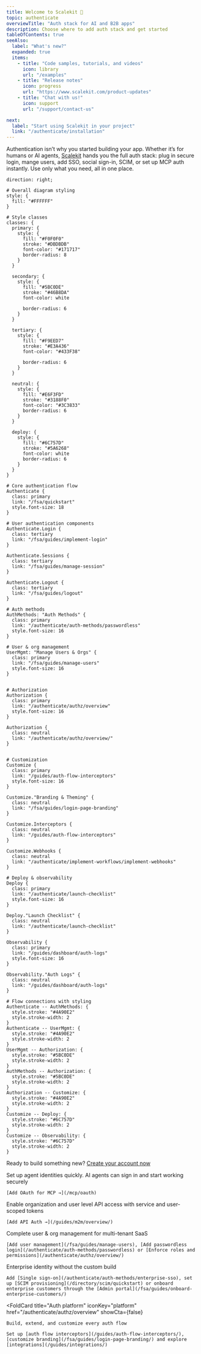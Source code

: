 ```yaml
---
title: Welcome to Scalekit 👋
topic: authenticate
overviewTitle: "Auth stack for AI and B2B apps"
description: Choose where to add auth stack and get started
tableOfContents: true
seeAlso:
  label: "What's new?"
  expanded: true
  items:
    - title: "Code samples, tutorials, and videos"
      icon: library
      url: "/examples"
    - title: "Release notes"
      icon: progress
      url: "https://www.scalekit.com/product-updates"
    - title: "Chat with us!"
      icon: support
      url: "/support/contact-us"

next:
  label: "Start using Scalekit in your project"
  link: "/authenticate/installation"
---
```



Authentication isn’t why you started building your app. Whether it’s for humans or AI agents, [Scalekit](https://scalekit.com) hands you the full auth stack: plug in secure login, mange users, add SSO, social sign-in, SCIM, or set up MCP auth instantly. Use only what you need, all in one place.


```d2 inline=true
direction: right;

# Overall diagram styling
style: {
  fill: "#FFFFFF"
}

# Style classes
classes: {
  primary: {
    style: {
      fill: "#F0F0F0"
      stroke: "#DBDBDB"
      font-color: "#171717"
      border-radius: 8
    }
  }

  secondary: {
    style: {
      fill: "#5BC0DE"
      stroke: "#46B8DA"
      font-color: white

      border-radius: 6
    }
  }

  tertiary: {
    style: {
      fill: "#F9EED7"
      stroke: "#E3A436"
      font-color: "#433F38"

      border-radius: 6
    }
  }

  neutral: {
    style: {
      fill: "#E6F3FD"
      stroke: "#3188F0"
      font-color: "#3C3833"
      border-radius: 6
    }
  }

  deploy: {
    style: {
      fill: "#6C757D"
      stroke: "#5A6268"
      font-color: white
      border-radius: 6
    }
  }
}

# Core authentication flow
Authenticate {
  class: primary
  link: "/fsa/quickstart"
  style.font-size: 18
}

# User authentication components
Authenticate.Login {
  class: tertiary
  link: "/fsa/guides/implement-login"
}

Authenticate.Sessions {
  class: tertiary
  link: "/fsa/guides/manage-session"
}

Authenticate.Logout {
  class: tertiary
  link: "/fsa/guides/logout"
}

# Auth methods
AuthMethods: "Auth Methods" {
  class: primary
  link: "/authenticate/auth-methods/passwordless"
  style.font-size: 16
}

# User & org management
UserMgmt: "Manage Users & Orgs" {
  class: primary
  link: "/fsa/guides/manage-users"
  style.font-size: 16
}


# Authorization
Authorization {
  class: primary
  link: "/authenticate/authz/overview"
  style.font-size: 16
}

Authorization {
  class: neutral
  link: "/authenticate/authz/overview/"
}


# Customization
Customize {
  class: primary
  link: "/guides/auth-flow-interceptors"
  style.font-size: 16
}

Customize."Branding & Theming" {
  class: neutral
  link: "/fsa/guides/login-page-branding"
}

Customize.Interceptors {
  class: neutral
  link: "/guides/auth-flow-interceptors"
}

Customize.Webhooks {
  class: neutral
  link: "/authenticate/implement-workflows/implement-webhooks"
}

# Deploy & observability
Deploy {
  class: primary
  link: "/authenticate/launch-checklist"
  style.font-size: 16
}

Deploy."Launch Checklist" {
  class: neutral
  link: "/authenticate/launch-checklist"
}

Observability {
  class: primary
  link: "/guides/dashboard/auth-logs"
  style.font-size: 16
}

Observability."Auth Logs" {
  class: neutral
  link: "/guides/dashboard/auth-logs"
}

# Flow connections with styling
Authenticate -- AuthMethods: {
  style.stroke: "#4A90E2"
  style.stroke-width: 2
}
Authenticate -- UserMgmt: {
  style.stroke: "#4A90E2"
  style.stroke-width: 2
}
UserMgmt -- Authorization: {
  style.stroke: "#5BC0DE"
  style.stroke-width: 2
}
AuthMethods -- Authorization: {
  style.stroke: "#5BC0DE"
  style.stroke-width: 2
}
Authorization -- Customize: {
  style.stroke: "#4A90E2"
  style.stroke-width: 2
}
Customize -- Deploy: {
  style.stroke: "#6C757D"
  style.stroke-width: 2
}
Customize -- Observability: {
  style.stroke: "#6C757D"
  style.stroke-width: 2
}

```

Ready to build something new? [Create your account now](https://app.scalekit.com)


<CardGrid>
  <FoldCard
    title="Secure MCP servers"
    iconKey="mcp"
    href="/mcp/oauth"
    showCta={false}
  >
    Set up agent identities quickly. AI agents can sign in and start working securely

    [Add OAuth for MCP →](/mcp/oauth)
  </FoldCard>
  <FoldCard
    title="Secure APIs"
    iconKey="api"
    href="/fsa/quickstart"
    cta="API Auth →"
    showCta={false}
  >
    Enable organization and user level API access with service and user-scoped tokens

    [Add API Auth →](/guides/m2m/overview/)
  </FoldCard>
  </CardGrid>
  <FoldCard
    title="Manage users"
    iconKey="users"
    href="/fsa/guides/manage-users"
    cta="User management →"
    showCta={false}
  >
    Complete user & org management for multi-tenant SaaS

    [Add user management](/fsa/guides/manage-users), [Add passwordless login](/authenticate/auth-methods/passwordless) or [Enforce roles and permissions](/authenticate/authz/overview/)
  </FoldCard>
  <FoldCard
    title="Go enterprise"
    iconKey="company"
    href="/authenticate/auth-methods/enterprise-sso"
      cta="Single sign-on →"
    showCta={false}
  >
    Enterprise identity without the custom build

    Add [Single sign-on](/authenticate/auth-methods/enterprise-sso), set up [SCIM provisioning](/directory/scim/quickstart) or onboard enterprise customers through the [Admin portal](/fsa/guides/onboard-enterprise-customers/)
  </FoldCard>

  <FoldCard
    title="Auth platform"
    iconKey="platform"
    href="/authenticate/authz/overview"
    showCta={false}
  >
    Build, extend, and customize every auth flow

    Set up [auth flow interceptors](/guides/auth-flow-interceptors/), [customize branding](/fsa/guides/login-page-branding/) and explore [integrations](/guides/integrations/)
  </FoldCard>
